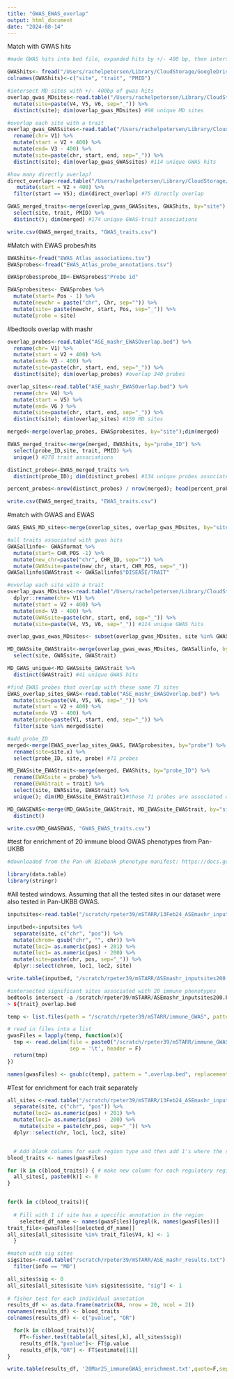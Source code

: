 ```yaml
---
title: "GWAS_EWAS_overlap"
output: html_document
date: "2024-08-14"
---
```


Match with GWAS hits

```r
#made GWAS hits into bed file, expanded hits by +/- 400 bp, then intersected with 575 MD ASE sites

GWAShits<- fread("/Users/rachelpetersen/Library/CloudStorage/GoogleDrive-rpetersen42@gmail.com/Other computers/My MacBook Pro (1)/Lea Lab/Human_mSTARRseq/GWAShits_siteformat.txt")
colnames(GWAShits)<-c("site", "trait", "PMID")

#intersect MD sites with +/- 400bp of gwas hits
overlap_gwas_MDsites<-read.table("/Users/rachelpetersen/Library/CloudStorage/GoogleDrive-rpetersen42@gmail.com/Other computers/My MacBook Pro (1)/Lea Lab/Human_mSTARRseq/GWAS_EWAS_overlap_files/ASE_mashr_GWASOverlap.bed", h=F) %>%
  mutate(site=paste(V4, V5, V6, sep="_")) %>%
  distinct(site); dim(overlap_gwas_MDsites) #98 unique MD sites

#overlap each site with a trait
overlap_gwas_GWASsites<-read.table("/Users/rachelpetersen/Library/CloudStorage/GoogleDrive-rpetersen42@gmail.com/Other computers/My MacBook Pro (1)/Lea Lab/Human_mSTARRseq/GWAS_EWAS_overlap_files/ASE_mashr_GWASOverlap.bed", h=F) %>%
  rename(chr= V1) %>%
  mutate(start = V2 + 400) %>%
  mutate(end= V3 - 400) %>%
  mutate(site=paste(chr, start, end, sep="_")) %>%
  distinct(site); dim(overlap_gwas_GWASsites) #114 unique GWAS hits

#how many directly overlap?
direct_overlap<-read.table("/Users/rachelpetersen/Library/CloudStorage/GoogleDrive-rpetersen42@gmail.com/Other computers/My MacBook Pro (1)/Lea Lab/Human_mSTARRseq/GWAS_EWAS_overlap_files/ASE_mashr_GWASOverlap.bed", h=F) %>%
   mutate(start = V2 + 400) %>%
  filter(start == V5); dim(direct_overlap) #75 directly overlap

GWAS_merged_traits<-merge(overlap_gwas_GWASsites, GWAShits, by="site") %>%
  select(site, trait, PMID) %>%
  distinct(); dim(merged) #174 unique GWAS-trait associations 

write.csv(GWAS_merged_traits, "GWAS_traits.csv")
```


#Match with EWAS probes/hits
```r
EWAShits<-fread("EWAS_Atlas_associations.tsv")
EWASprobes<-fread("EWAS_Atlas_probe_annotations.tsv")

EWASprobes$probe_ID<-EWASprobes$"Probe id"

EWASprobesites<- EWASprobes %>%
  mutate(start= Pos - 1) %>%
  mutate(newchr = paste("chr", Chr, sep="")) %>%
  mutate(site= paste(newchr, start, Pos, sep="_")) %>%
  mutate(probe = site)
```

#bedtools overlap with mashr 
```r
overlap_probes<-read.table("ASE_mashr_EWASOverlap.bed") %>%
  rename(chr= V1) %>%
  mutate(start = V2 + 400) %>%
  mutate(end= V3 - 400) %>%
  mutate(site=paste(chr, start, end, sep="_")) %>%
  distinct(site); dim(overlap_probes) #overlap 340 probes

overlap_sites<-read.table("ASE_mashr_EWASOverlap.bed") %>%
  rename(chr= V4) %>%
  mutate(start = V5) %>%
  mutate(end= V6 ) %>%
  mutate(site=paste(chr, start, end, sep="_")) %>%
  distinct(site); dim(overlap_sites) #159 MD sites

merged<-merge(overlap_probes, EWASprobesites, by="site");dim(merged) 

EWAS_merged_traits<-merge(merged, EWAShits, by="probe_ID") %>%
  select(probe_ID,site, trait, PMID) %>%
  unique() #278 trait associations

distinct_probes<-EWAS_merged_traits %>%
  distinct(probe_ID); dim(distinct_probes) #134 unique probes associated with traits

percent_probes<-nrow(distinct_probes) / nrow(merged); head(percent_probes)

write.csv(EWAS_merged_traits, "EWAS_traits.csv")
```


#match with GWAS and EWAS
```r
GWAS_EWAS_MD_sites<-merge(overlap_sites, overlap_gwas_MDsites, by="site") #31 MD genetic effect sites are within 400 bp of both a GWAS and EWAS hit. 

#all traits associated with gwas hits
GWASallinfo<- GWASformat %>%
  mutate(start= CHR_POS -1) %>%
  mutate(new_chr=paste("chr", CHR_ID, sep="")) %>%
  mutate(GWASsite=paste(new_chr, start, CHR_POS, sep="_"))
GWASallinfo$GWAStrait <- GWASallinfo$"DISEASE/TRAIT"

#overlap each site with a trait
overlap_gwas_MDsites<-read.table("/Users/rachelpetersen/Library/CloudStorage/GoogleDrive-rpetersen42@gmail.com/Other computers/My MacBook Pro (1)/Lea Lab/Human_mSTARRseq/GWAS_EWAS_overlap_files/ASE_mashr_GWASOverlap.bed", h=F)  %>%
  dplyr::rename(chr= V1) %>%
  mutate(start = V2 + 400) %>%
  mutate(end= V3 - 400) %>%
  mutate(GWASsite=paste(chr, start, end, sep="_")) %>%
  mutate(site=paste(V4, V5, V6, sep="_")) #114 unique GWAS hits

overlap_gwas_ewas_MDsites<- subset(overlap_gwas_MDsites, site %in% GWAS_EWAS_MD_sites$site)

MD_GWASsite_GWAStrait<-merge(overlap_gwas_ewas_MDsites, GWASallinfo, by="GWASsite") %>%
  select(site, GWASsite, GWAStrait)

MD_GWAS_unique<-MD_GWASsite_GWAStrait %>%
  distinct(GWAStrait) #41 unique GWAS hits

#find EWAS probes that overlap with these same 71 sites 
EWAS_overlap_sites_GWAS<-read.table("ASE_mashr_EWASOverlap.bed") %>%
  mutate(site=paste(V4, V5, V6, sep="_")) %>%
  mutate(start = V2 + 400) %>%
  mutate(end= V3 - 400) %>%
  mutate(probe=paste(V1, start, end, sep="_")) %>%
  filter(site %in% merged$site)

#add probe_ID
merged<-merge(EWAS_overlap_sites_GWAS, EWASprobesites, by="probe") %>%
  rename(site=site.x) %>%
  select(probe_ID, site, probe) #71 probes

MD_EWASsite_EWAStrait<-merge(merged, EWAShits, by="probe_ID") %>%
  rename(EWASsite = probe) %>%
  rename(EWAStrait = trait) %>%
  select(site, EWASsite, EWAStrait) %>%
  unique(); dim(MD_EWASsite_EWAStrait)#those 71 probes are associated with 40 traits

MD_GWASEWAS<-merge(MD_GWASsite_GWAStrait, MD_EWASsite_EWAStrait, by="site") %>%
  distinct()

write.csv(MD_GWASEWAS, "GWAS_EWAS_traits.csv")
```


#test for enrichment of 20 immune blood GWAS phenotypes from Pan-UKBB
```r
#downloaded from the Pan-UK Biobank phenotype manifest: https://docs.google.com/spreadsheets/d/1AeeADtT0U1AukliiNyiVzVRdLYPkTbruQSk38DeutU8/edit?gid=1450719288#gid=1450719288
```

```r
library(data.table)
library(stringr)
```

#All tested windows. Assuming that all the tested sites in our dataset were also tested in Pan-UKBB GWAS.
```r
inputsites<-read.table("/scratch/rpeter39/mSTARR/13Feb24_ASEmashr_inputsites_signed.txt") #1359 total tested

inputbed<-inputsites %>%
  separate(site, c("chr", "pos")) %>%
  mutate(chrom= gsub("chr", "", chr)) %>%
  mutate(loc2= as.numeric(pos) + 201) %>%
  mutate(loc1= as.numeric(pos) - 200) %>%
  mutate(site=paste(chr, pos, sep="_")) %>%
  dplyr::select(chrom, loc1, loc2, site)

write.table(inputbed, "/scratch/rpeter39/mSTARR/ASEmashr_inputsites200.bed", sep="\t", quote=F, row.names=F, col.names=F)
```

```r
#intersected significant sites associated with 20 immune phenotypes 
bedtools intersect -a /scratch/rpeter39/mSTARR/ASEmashr_inputsites200.bed -b /scratch/rpeter39/mSTARR/immune_GWAS/${trait}.bed -u \
> ${trait}_overlap.bed
```

```r
temp <- list.files(path = "/scratch/rpeter39/mSTARR/immune_GWAS", pattern="*overlap.bed")

# read in files into a list
gwasFiles = lapply(temp, function(x){
  tmp <- read.delim(file = paste0("/scratch/rpeter39/mSTARR/immune_GWAS/", x),
                    sep = '\t', header = F)
  return(tmp)
})

names(gwasFiles) <- gsub(c(temp), pattern = ".overlap.bed", replacement = "")
```

#Test for enrichment for each trait separately
```r
all_sites <-read.table("/scratch/rpeter39/mSTARR/13Feb24_ASEmashr_inputsites_signed.txt") %>%
  separate(site, c("chr", "pos")) %>%
  mutate(loc2= as.numeric(pos) + 201) %>%
  mutate(loc1= as.numeric(pos) - 200) %>%
    mutate(site = paste(chr,pos, sep="_")) %>%
  dplyr::select(chr, loc1, loc2, site) 


  # Add blank columns for each region type and then add 1's where the site is in that region 
blood_traits <- names(gwasFiles)

for (k in c(blood_traits)) { # make new column for each regulatory region, fill with 0
  all_sites[, paste0(k)] <- 0
}


for(k in c(blood_traits)){
    
  # Fill with 1 if site has a specific annotation in the region
    selected_df_name <- names(gwasFiles)[grepl(k, names(gwasFiles))]
trait_file<-gwasFiles[[selected_df_name]]
all_sites[all_sites$site %in% trait_file$V4, k] <- 1
  }

#match with sig sites
sigsites<-read.table("/scratch/rpeter39/mSTARR/ASE_mashr_results.txt") %>%
  filter(info == "MD")

all_sites$sig <- 0
all_sites[all_sites$site %in% sigsites$site, "sig"] <- 1
  
# fisher test for each individual annotation
results_df <- as.data.frame(matrix(NA, nrow = 20, ncol = 2))
rownames(results_df) <- blood_traits
colnames(results_df) <- c("pvalue", "OR")

  for(k in c(blood_traits)){
    FT<-fisher.test(table(all_sites[,k], all_sites$sig))
    results_df[k,"pvalue"]<- FT$p.value
    results_df[k,"OR"] <- FT$estimate[[1]]
}

write.table(results_df, '20Mar25_immuneGWAS_enrichment.txt',quote=F,sep='\t')
```

